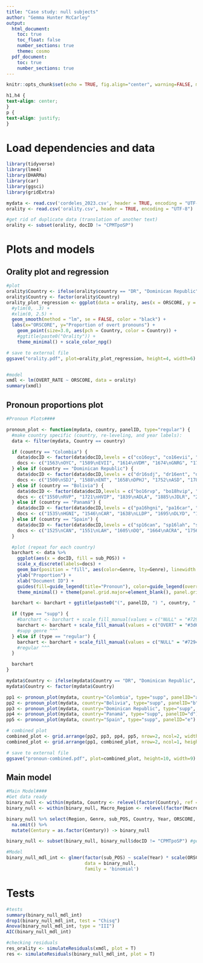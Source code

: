 ---
title: "Case study: null subjects"
author: "Gemma Hunter McCarley"
output:
  html_document:
    toc: true
    toc_float: false
    number_sections: true
    theme: cosmo
  pdf_document:
    toc: true
    number_sections: true
---

```{r setup, include=FALSE}
knitr::opts_chunk$set(echo = TRUE, fig.align="center", warning=FALSE, message=FALSE)
```
```{css, echo=FALSE}
h1,h4 {
text-align: center;
}
p {
text-align: justify; 
}
```

# Load dependencies and data

```{r}
library(tidyverse)
library(lme4)
library(DHARMa)
library(car)
library(ggsci)
library(gridExtra)

mydata <- read.csv('cordeles_2023.csv', header = TRUE, encoding = "UTF-8")
orality <- read.csv('orality.csv', header = TRUE, encoding = "UTF-8")

#get rid of duplicate data (translation of another text)
orality <- subset(orality, docID != "CPMTpoSP") 
```


# Plots and models

## Orality plot and regression

```{r}
#plot
orality$Country <- ifelse(orality$country == "DR", "Dominican Republic", orality$country)
orality$Country <- factor(orality$Country)
orality_plot_regression <- ggplot(data = orality, aes(x = ORSCORE, y = OVERT_RATE)) + 
  #ylim(0, .3) +
  #xlim(0, 2.5) +
  geom_smooth(method = "lm", se = FALSE, color = "black") +
  labs(x="ORSCORE", y="Proportion of overt pronouns") + 
	geom_point(size=3.0, aes(pch = Country, color = Country)) + 
	#ggtitle(paste0("Orality")) + 
	theme_minimal() + scale_color_npg()

# save to external file
ggsave("orality.pdf", plot=orality_plot_regression, height=4, width=6)


#model
xmdl <- lm(OVERT_RATE ~ ORSCORE, data = orality)
summary(xmdl)
```

## Pronoun proportions plot

```{r}
#Pronoun Plots####

pronoun_plot <- function(mydata, country, panelID, type="regular") {
  #make country specific (country, re-leveling, and year labels):
  data <- filter(mydata, Country == country)

  if (country == "Colombia") {
    data$docID <- factor(data$docID,levels = c("co16oyc", "co16evii", "co17vdm", "co17gnrg", "co18gsfb", "co18ppym", "co19ihdc", "co19syl", "CPMTpr", "CPMTpoOG", "CPMTpoSP", "CPMTpl"))
    docs <- c("1563\nOYC", "1589\nEVII", "1614\nVDM", "1674\nGNRG", "1787\nGSFB", "1792\nPPYM", "1844\nIHDC", "1882\nSYL", "1877\nPR", "1877\nPOog", "1877\nPOsp", "1880\nPL")
  } else if (country == "Dominican Republic") {
    data$docID <- factor(data$docID,levels = c("dr16sdj", "dr16ent", "dr17dphj", "dr18asd", "dr18livie", "dr19ald", "dr19gal"))
    docs <- c("1500\nSDJ", "1588\nENT", "1658\nDPHJ", "1752\nASD", "1785\nLIVIE", "1857\nALD", "1886\nGAL")
  } else if (country == "Bolivia") {
    data$docID <- factor(data$docID,levels = c("bo16rvp", "bo18hvip", "bo19adla", "bo19jdlr", "bo21iia"))
    docs <- c("1550\nRVP", "1721\nHVIP", "1839\nADLA", "1885\nJDLR", "2010\nIIA")
  } else if (country == "Panamá") {
    data$docID <- factor(data$docID,levels = c("pa16hgni", "pa16car", "pa17lldp", "pa17dlyd", "pa19mpe", "pa19hs"))
    docs <- c("1535\nHGNI", "1546\nCAR", "1638\nLLDP", "1695\nDLYD", "1872\nMPE", "1875\nHS")
  } else if (country == "Spain") {
    data$docID <- factor(data$docID,levels = c("sp16can", "sp16lah", "sp17dq", "sp17acra", "sp18arjd", "sp18eau", "sp19qdev", "sp19cpc"))
    docs <- c("1525\nCAN", "1551\nLAH", "1605\nDQ", "1664\nACRA", "1756\nARJD", "1786\nEAU", "1836\nQDEV", "1885\nCPC")
  }

  #plot (repeat for each country)
  barchart <- data %>% 
    ggplot(aes(x = docID, fill = sub_POS)) +
    scale_x_discrete(labels=docs) +
    geom_bar(position = "fill", aes(color=Genre, lty=Genre), linewidth = .6) +
    ylab("Proportion") +
    xlab("Document ID") +
    guides(fill=guide_legend(title="Pronoun"), color=guide_legend(override.aes=list(fill=NA), title="Genre")) +
    theme_minimal() + theme(panel.grid.major=element_blank(), panel.grid.minor=element_blank())

  barchart <- barchart + ggtitle(paste0("(", panelID, ") ", country, " (n = ", nrow(data), ")"))

  if (type == "supp") {
    #barchart <- barchart + scale_fill_manual(values = c("NULL" = "#7294D4", "OVERT" = "#C6CDF7")) + scale_color_manual(values = c("DOC" = "black", "LIT" = "white", "SUPP" = "gold")) + theme(axis.text.x = element_text(size = 9, color = "black"))
    barchart <- barchart + scale_fill_manual(values = c("OVERT" = "#3d62a6", "NULL" = "#dfe2f7")) + scale_color_manual(values = c("DOC" = "black", "LIT" = "black", "SUPP" = "black")) + theme(axis.text.x = element_text(size = 10, color = "black"), axis.text.y=element_text(color="black"))
    #supp genre ^^^
  } else if (type == "regular") {
    barchart <- barchart + scale_fill_manual(values = c("NULL" = "#7294D4", "OVERT" = "#C6CDF7")) + scale_color_manual(values = c("DOC" = "black", "LIT" = "white")) + theme(axis.text.x = element_text(size = 10, color = "black"), axis.text.y=element_text(color="black"))
    #regular ^^^
  }

  barchart
}

mydata$Country <- ifelse(mydata$Country == "DR", "Dominican Republic", mydata$Country)
mydata$Country <- factor(mydata$Country)

pp1 <- pronoun_plot(mydata, country="Colombia", type="supp", panelID="a")
pp2 <- pronoun_plot(mydata, country="Bolivia", type="supp", panelID="b")
pp3 <- pronoun_plot(mydata, country="Dominican Republic", type="supp", panelID="c")
pp4 <- pronoun_plot(mydata, country="Panamá", type="supp", panelID="d")
pp5 <- pronoun_plot(mydata, country="Spain", type="supp", panelID="e")

# combined plot
combined_plot <- grid.arrange(pp2, pp3, pp4, pp5, nrow=2, ncol=2, widths=c(0.85, 1.0))
combined_plot <- grid.arrange(pp1, combined_plot, nrow=2, ncol=1, heights=c(1.1,2))

# save to external file
ggsave("pronoun-combined.pdf", plot=combined_plot, height=10, width=9)
```

## Main model

```{r}
#Main Model####
#Get data ready
binary_null <- within(mydata, Country <- relevel(factor(Country), ref = "Spain")) #make Spain the reference level for Country
binary_null <- within(binary_null, Macro_Region <- relevel(factor(Macro_Region), ref = "Spain")) #make Spain the reference level for Macro_Region

binary_null %>% select(Region, Genre, sub_POS, Country, Year, ORSCORE, docID, Century, Macro_Region) %>% 
  na.omit() %>% 
  mutate(Century = as.factor(Century)) -> binary_null

binary_null <- subset(binary_null, binary_null$docID != "CPMTpoSP") #get rid of duplicate data (translation of another text)

#Model
binary_null_mdl_int <- glmer(factor(sub_POS) ~ scale(Year) * scale(ORSCORE) + Macro_Region + (1|docID), 
                             data = binary_null, 
                             family = 'binomial')
```


# Tests

```{r}
#tests
summary(binary_null_mdl_int)
drop1(binary_null_mdl_int, test = "Chisq")
Anova(binary_null_mdl_int, type = "III")
AIC(binary_null_mdl_int)

#checking residuals
res_orality <- simulateResiduals(xmdl, plot = T)
res <- simulateResiduals(binary_null_mdl_int, plot = T)
```
